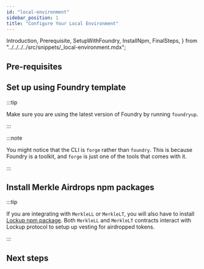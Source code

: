 ```yaml
---
id: "local-environment"
sidebar_position: 1
title: "Configure Your Local Environment"
---
```


  Introduction,
  Prerequisite,
  SetupWithFoundry,
  InstallNpm,
  FinalSteps,
} from "../../../../src/snippets/_local-environment.mdx";

<Introduction protocol="Airdrops" />

## Pre-requisites

<Prerequisite />

## Set up using Foundry template

:::tip

Make sure you are using the latest version of Foundry by running `foundryup`.

:::

<SetupWithFoundry protocol="Airdrops" />

:::note

You might notice that the CLI is `forge` rather than `foundry`. This is because Foundry is a toolkit, and `forge` is
just one of the tools that comes with it.

:::

## Install Merkle Airdrops npm packages

:::tip

If you are integrating with `MerkleLL` or `MerkleLT`, you will also have to install
[Lockup npm package](/guides/lockup/examples/local-environment#install-lockup-npm-packages). Both `MerkleLL` and
`MerkleLT` contracts interact with Lockup protocol to setup up vesting for airdropped tokens.

:::

<InstallNpm protocol="Airdrops" />

## Next steps

<FinalSteps protocol="Airdrops" />
